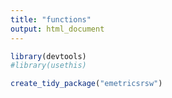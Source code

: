 ```yaml
---
title: "functions"
output: html_document
---
```


```r
library(devtools)
#library(usethis)
```

```r
create_tidy_package("emetricsrsw")
```

